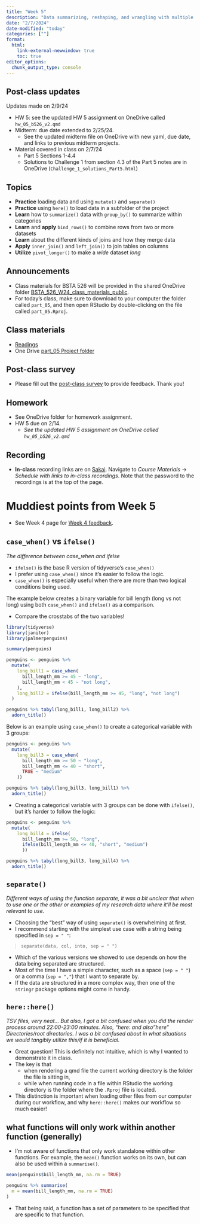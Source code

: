 ```yaml
---
title: "Week 5"
description: "Data summarizing, reshaping, and wrangling with multiple tables"
date: "2/7/2024"
date-modified: "today"
categories: [""]
format: 
  html:
    link-external-newwindow: true
    toc: true
editor_options: 
  chunk_output_type: console
---
```


## Post-class updates 

Updates made on 2/9/24

* HW 5: see the updated HW 5 assignment on OneDrive called `hw_05_b526_v2.qmd`
* Midterm: due date extended to 2/25/24. 
    * See the updated midterm file on OneDrive with new yaml, due date, and links to previous midterm projects.
* Material covered in class on 2/7/24
    * Part 5 Sections 1-4.4
    * Solutions to Challenge 1 from section 4.3 of the Part 5 notes are in OneDrive (`Challenge_1_solutions_Part5.html`)

## Topics

-   **Practice** loading data and using `mutate()` and `separate()`
-   **Practice** using `here()` to load data in a subfolder of the project
-   **Learn** how to `summarize()` data with `group_by()` to summarize within categories
-   **Learn** and **apply** `bind_rows()` to combine rows from two or more datasets
-   **Learn** about the different kinds of joins and how they merge data
-   **Apply** `inner_join()` and `left_join()` to join tables on columns
-   **Utilize** `pivot_longer()` to make a *wide* dataset *long*



## Announcements

* Class materials for BSTA 526 will be provided in the shared OneDrive folder [BSTA_526_W24_class_materials_public](https://ohsuitg-my.sharepoint.com/:f:/g/personal/niederha_ohsu_edu/EvZ5qnesTopKqFWN2_hqEsYBLKZmJDjVxrPCbQOpvAIYSg?e=RDggRF). 
* For today's class, make sure to download to your computer the folder called `part_05`, and then open RStudio by double-clicking on the file called `part_05.Rproj`.


## Class materials

* [Readings](../readings/05-reading.qmd)
* One Drive [part_05 Project folder](https://ohsuitg-my.sharepoint.com/:f:/g/personal/niederha_ohsu_edu/EvZ5qnesTopKqFWN2_hqEsYBLKZmJDjVxrPCbQOpvAIYSg?e=RDggRF)

## Post-class survey

* Please fill out the [post-class survey](https://ohsu.ca1.qualtrics.com/jfe/form/SV_5urkrdktEwkQqEu) to provide feedback. Thank you!

## Homework

* See OneDrive folder for homework assignment.
* HW 5 due on 2/14. 
    * *See the updated HW 5 assignment on OneDrive called `hw_05_b526_v2.qmd`*

## Recording

* __In-class__ recording links are on [Sakai](https://sakai.ohsu.edu/portal/site/BSTA-526-1-AX-W24/tool/a973f2a2-ea06-4734-aab7-a066c5573ca6/ShowPage?returnView=&studentItemId=0&backPath=&bltiAppStores=false&errorMessage=&clearAttr=&messageId=&source=&title=&newTopLevel=false&sendingPage=190949&postedComment=false&addBefore=&itemId=5172228&path=push&topicId=&addTool=-1&recheck=&id=&forumId=). Navigate to _Course Materials_ -> _Schedule with links to in-class recordings_. Note that the password to the recordings is at the top of the page. 


# Muddiest points from Week 5

* See Week 4 page for [Week 4 feedback](week_04.qmd#muddiest-points-from-week-4).



## `case_when()` vs `ifelse()`

_The difference between case_when and ifelse_

* `ifelse()` is the base R version of tidyverse's `case_when()`
* I prefer using `case_when()` since it's easier to follow the logic.
* `case_when()` is especially useful when there are more than two logical conditions being used.



The example below creates a binary variable for bill length (long vs not long) using both `case_when()` and `ifelse()` as a comparison.

* Compare the crosstabs of the two variables!

```r
library(tidyverse)
library(janitor)
library(palmerpenguins)

summary(penguins)

penguins <- penguins %>% 
  mutate(
    long_bill1 = case_when(
      bill_length_mm >= 45 ~ "long",
      bill_length_mm < 45 ~ "not long",
    ),
    long_bill2 = ifelse(bill_length_mm >= 45, "long", "not long")
  )

penguins %>% tabyl(long_bill1, long_bill2) %>% 
  adorn_title()

```

Below is an example using `case_when()` to create a categorical variable with 3 groups:

```r
penguins <- penguins %>% 
  mutate(
    long_bill3 = case_when(
      bill_length_mm >= 50 ~ "long",
      bill_length_mm <= 40 ~ "short",
      TRUE ~ "medium"
    ))

penguins %>% tabyl(long_bill3, long_bill1) %>% 
  adorn_title()
```

* Creating a categorical variable with 3 groups can be done with `ifelse()`, but it's harder to follow the logic:

```r
penguins <- penguins %>% 
  mutate(
    long_bill4 = ifelse(
      bill_length_mm >= 50, "long",
      ifelse(bill_length_mm <= 40, "short", "medium")
      ))

penguins %>% tabyl(long_bill3, long_bill4) %>% 
  adorn_title()
```


## `separate()`

_Different ways of using the function separate, it was a bit unclear that when to use one or the other or examples of my research data where it'll be most relevant to use._

* Choosing the "best" way of using `separate()` is overwhelming at first. 
* I recommend starting with the simplest use case with a string being specified in `sep = " "`:

>`separate(data, col, into, sep = " ")`

* Which of the various versions we showed to use depends on how the data being separated are structured. 
* Most of the time I have a simple character, such as a space (`sep = " "`) or a comma (`sep = ","`) that I want to separate by.
* If the data are structured in a more complex way, then one of the `stringr` package options might come in handy.



## `here::here()`

_TSV files, very neat... But also, I got a bit confused when you did the render process around 22:00-23:00 minutes. Also, "here: and also "here" Directories/root directories. I was a bit confused about in what situations we would tangibly utilize this/if it is beneficial._

* Great question! This is definitely not intuitive, which is why I wanted to demonstrate it in class. 
* The key is that 
    * when rendering a qmd file the current working directory is the folder the file is sitting in, 
    * while when running code in a file within RStudio the working directory is the folder where the `.Rproj` file is located.  
* This distinction is important when loading other files from our computer during our workflow, and why `here::here()` makes our workflow so much easier!


##  what functions will only work within another function (generally)

* I'm not aware of functions that only work standalone within other functions. For example, the `mean()` function works on its own, but can also be used within a `summarise()`.


```r
mean(penguins$bill_length_mm, na.rm = TRUE)

penguins %>% summarise(
  m = mean(bill_length_mm, na.rm = TRUE)
)
```

* That being said, a function has a set of parameters to be specified that are specific to that function. 




